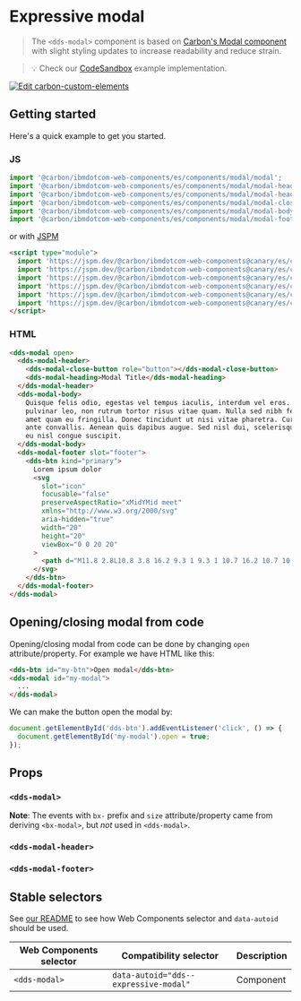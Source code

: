 
# Expressive modal

> The `<dds-modal>` component is based on
> [Carbon's Modal component](https://custom-elements.carbondesignsystem.com/?path=/story/components-modal--default-story)
> with slight styling updates to increase readability and reduce strain.

> 💡 Check our
> [CodeSandbox](https://githubbox.com/carbon-design-system/ibm-dotcom-library/tree/master/packages/web-components/examples/codesandbox/components/modal)
> example implementation.

[![Edit carbon-custom-elements](https://codesandbox.io/static/img/play-codesandbox.svg)](https://githubbox.com/carbon-design-system/ibm-dotcom-library/tree/master/packages/web-components/examples/codesandbox/components/modal)

## Getting started

Here's a quick example to get you started.

### JS

```javascript
import '@carbon/ibmdotcom-web-components/es/components/modal/modal';
import '@carbon/ibmdotcom-web-components/es/components/modal/modal-header';
import '@carbon/ibmdotcom-web-components/es/components/modal/modal-heading';
import '@carbon/ibmdotcom-web-components/es/components/modal/modal-close-button';
import '@carbon/ibmdotcom-web-components/es/components/modal/modal-body';
import '@carbon/ibmdotcom-web-components/es/components/modal/modal-footer';
```

or with [JSPM](https://jspm.org)

```html
<script type="module">
  import 'https://jspm.dev/@carbon/ibmdotcom-web-components@canary/es/components/modal/modal.js';
  import 'https://jspm.dev/@carbon/ibmdotcom-web-components@canary/es/components/modal/modal-header.js';
  import 'https://jspm.dev/@carbon/ibmdotcom-web-components@canary/es/components/modal/modal-heading.js';
  import 'https://jspm.dev/@carbon/ibmdotcom-web-components@canary/es/components/modal/modal-close-button.js';
  import 'https://jspm.dev/@carbon/ibmdotcom-web-components@canary/es/components/modal/modal-body.js';
  import 'https://jspm.dev/@carbon/ibmdotcom-web-components@canary/es/components/modal/modal-footer.js';
</script>
```

### HTML

```html
<dds-modal open>
  <dds-modal-header>
    <dds-modal-close-button role="button"></dds-modal-close-button>
    <dds-modal-heading>Modal Title</dds-modal-heading>
  </dds-modal-header>
  <dds-modal-body>
    Quisque felis odio, egestas vel tempus iaculis, interdum vel eros. Phasellus pharetra, purus et pretium posuere, ipsum risus
    pulvinar leo, non rutrum tortor risus vitae quam. Nulla sed nibh felis. Maecenas nec tincidunt eros. Fusce sollicitudin sit
    amet quam eu fringilla. Donec tincidunt ut nisi vitae pharetra. Curabitur imperdiet ante sit amet mi laoreet, vitae facilisis
    ante convallis. Aenean quis dapibus augue. Sed nisl dui, scelerisque et augue eget, pharetra commodo elit. In venenatis sapien
    eu nisl congue suscipit.
  </dds-modal-body>
  <dds-modal-footer slot="footer">
    <dds-btn kind="primary">
      Lorem ipsum dolor
      <svg
        slot="icon"
        focusable="false"
        preserveAspectRatio="xMidYMid meet"
        xmlns="http://www.w3.org/2000/svg"
        aria-hidden="true"
        width="20"
        height="20"
        viewBox="0 0 20 20"
      >
        <path d="M11.8 2.8L10.8 3.8 16.2 9.3 1 9.3 1 10.7 16.2 10.7 10.8 16.2 11.8 17.2 19 10z"></path>
      </svg>
    </dds-btn>
  </dds-modal-footer>
</dds-modal>
```

## Opening/closing modal from code

Opening/closing modal from code can be done by changing `open` attribute/property. For example we have HTML like this:

```html
<dds-btn id="my-btn">Open modal</dds-btn>
<dds-modal id="my-modal">
  ...
</dds-modal>
```

We can make the button open the modal by:

```javascript
document.getElementById('dds-btn').addEventListener('click', () => {
  document.getElementById('my-modal').open = true;
});
```

## Props

### `<dds-modal>`

**Note**: The events with `bx-` prefix and `size` attribute/property came from deriving `<bx-modal>`, but _not_ used in `<dds-modal>`.

<Props of="dds-modal" />

### `<dds-modal-header>`

<Props of="dds-modal-header" />

### `<dds-modal-footer>`

<Props of="dds-modal-footer" />

## Stable selectors

See [our README](https://github.com/carbon-design-system/ibm-dotcom-library/tree/master/packages/web-components#stable-selectors-for-analytics-and-integratione2e-testing-in-web-components) to see how Web Components selector and `data-autoid` should be used.

| Web Components selector | Compatibility selector                | Description |
| ----------------------- | ------------------------------------- | ----------- |
| `<dds-modal>`           | `data-autoid="dds--expressive-modal"` | Component   |

<Description markdown={contributing} />
